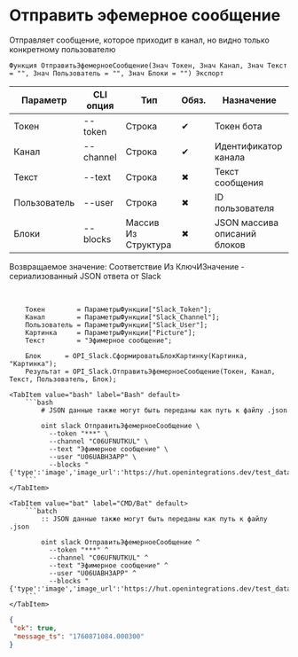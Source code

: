 ﻿---
sidebar_position: 2
description: Отправить эфемерное сообщение и другие функции для работы с Slack в Открытом пакете интеграций - бесплатной open-source библиотеке интеграций для 1С:Предприятие 8, OneScript и CLI
keywords: [1C, 1С, 1С:Предприятие, 1С:Предприятие 8.3, API, Интеграция, Сервисы, Обмен, OneScript, CLI, Slack]
---


# Отправить эфемерное сообщение
Отправляет сообщение, которое приходит в канал, но видно только конкретному пользователю



`Функция ОтправитьЭфемерноеСообщение(Знач Токен, Знач Канал, Знач Текст = "", Знач Пользователь = "", Знач Блоки = "") Экспорт`

  | Параметр | CLI опция | Тип | Обяз. | Назначение |
  |-|-|-|-|-|
  | Токен | --token | Строка | &#x2714; | Токен бота |
  | Канал | --channel | Строка | &#x2714; | Идентификатор канала |
  | Текст | --text | Строка | &#x2716; | Текст сообщения |
  | Пользователь | --user | Строка | &#x2716; | ID пользователя |
  | Блоки | --blocks | Массив Из Структура | &#x2716; | JSON массива описаний блоков |

  
  Возвращаемое значение:   Соответствие Из КлючИЗначение - сериализованный JSON ответа от Slack

<br/>



```bsl title="Пример использования для 1С:Предприятие/OneScript"
    Токен        = ПараметрыФункции["Slack_Token"];
    Канал        = ПараметрыФункции["Slack_Channel"];
    Пользователь = ПараметрыФункции["Slack_User"];
    Картинка     = ПараметрыФункции["Picture"];
    Текст        = "Эфимерное сообщение";

    Блок      = OPI_Slack.СформироватьБлокКартинку(Картинка, "Картинка");
    Результат = OPI_Slack.ОтправитьЭфемерноеСообщение(Токен, Канал, Текст, Пользователь, Блок);
```
    

 <Tabs>
  
    <TabItem value="bash" label="Bash" default>
        ```bash
            # JSON данные также могут быть переданы как путь к файлу .json
            
            oint slack ОтправитьЭфемерноеСообщение \
              --token "***" \
              --channel "C06UFNUTKUL" \
              --text "Эфимерное сообщение" \
              --user "U06UABH3APP" \
              --blocks "{'type':'image','image_url':'https://hut.openintegrations.dev/test_data/picture.jpg','alt_text':'Картинка'}"
        ```
    </TabItem>
  
    <TabItem value="bat" label="CMD/Bat" default>
        ```batch
            :: JSON данные также могут быть переданы как путь к файлу .json
            
            oint slack ОтправитьЭфемерноеСообщение ^
              --token "***" ^
              --channel "C06UFNUTKUL" ^
              --text "Эфимерное сообщение" ^
              --user "U06UABH3APP" ^
              --blocks "{'type':'image','image_url':'https://hut.openintegrations.dev/test_data/picture.jpg','alt_text':'Картинка'}"
        ```
    </TabItem>
</Tabs>


```json title="Результат"
{
 "ok": true,
 "message_ts": "1760871084.000300"
}
```
